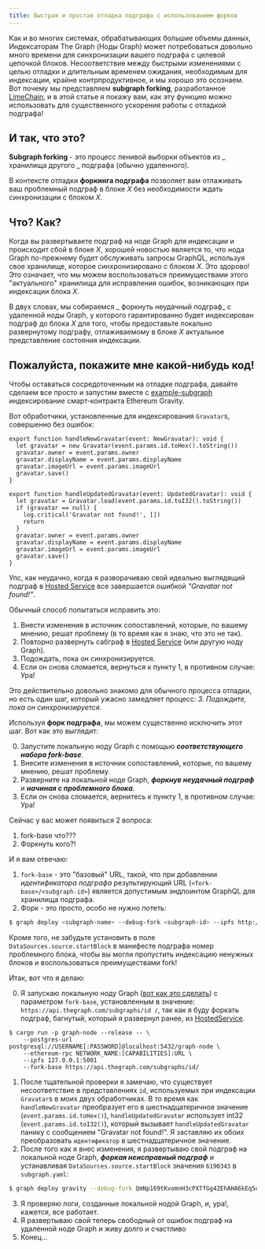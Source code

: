 ```yaml
---
title: Быстрая и простая отладка подграфа с использованием форков
---
```


Как и во многих системах, обрабатывающих большие объемы данных, Индексаторам The Graph (Ноды Graph) может потребоваться довольно много времени для синхронизации вашего подграфа с целевой цепочкой блоков. Несоответствие между быстрыми изменениями с целью отладки и длительным временем ожидания, необходимым для индексации, крайне контрпродуктивное, и мы хорошо это осознаем. Вот почему мы представляем **subgraph forking**, разработанное [LimeChain](https://limechain.tech/), и в этой статье я покажу вам, как эту функцию можно использовать для существенного ускорения работы с отладкой подграфа!

## И так, что это?

**Subgraph forking** - это процесс ленивой выборки объектов из _ хранилища другого _ подграфа (обычно удаленного).

В контексте отладки **форкинга подграфа** позволяет вам отлаживать ваш проблемный подграф в блоке _X_ без необходимости ждать синхронизации с блоком _X_.

## Что? Как?

Когда вы развертываете подграф на ноде Graph для индексации и происходит сбой в блоке _X_, хорошей новостью является то, что нода Graph по-прежнему будет обслуживать запросы GraphQL, используя свое хранилище, которое синхронизировано с блоком _X_. Это здорово! Это означает, что мы можем воспользоваться преимуществами этого "актуального" хранилища для исправления ошибок, возникающих при индексации блока _X_.

В двух словах, мы собираемся _ форкнуть неудачный подграф_ с удаленной ноды Graph, у которого гарантированно будет индексирован подграф до блока _X_ для того, чтобы предоставьте локально развернутому подграфу, отлаживаемому в блоке _X_ актуальное представление состояния индексации.

## Пожалуйста, покажите мне какой-нибудь код!

Чтобы оставаться сосредоточенным на отладке подграфа, давайте сделаем все просто и запустим вместе с [example-subgraph](https://github.com/graphprotocol/example-subgraphs/tree/main/ethereum/gravatar) индексирование смарт-контракта Ethereum Gravity.

Вот обработчики, установленные для индексирования `Gravatar`s, совершенно без ошибок:

```tsx
export function handleNewGravatar(event: NewGravatar): void {
  let gravatar = new Gravatar(event.params.id.toHex().toString())
  gravatar.owner = event.params.owner
  gravatar.displayName = event.params.displayName
  gravatar.imageUrl = event.params.imageUrl
  gravatar.save()
}

export function handleUpdatedGravatar(event: UpdatedGravatar): void {
  let gravatar = Gravatar.load(event.params.id.toI32().toString())
  if (gravatar == null) {
    log.critical('Gravatar not found!', [])
    return
  }
  gravatar.owner = event.params.owner
  gravatar.displayName = event.params.displayName
  gravatar.imageUrl = event.params.imageUrl
  gravatar.save()
}
```

Упс, как неудачно, когда я разворачиваю свой идеально выглядящий подграф в [Hosted Service](https://thegraph.com/hosted-service/) все завершается ошибкой _"Gravatar not found!"_.

Обычный способ попытаться исправить это:

1. Внести изменения в источник сопоставлений, которые, по вашему мнению, решат проблему (в то время как я знаю, что это не так).
2. Повторно развернуть сабграф в [Hosted Service](https://thegraph.com/hosted-service/) (или другую ноду Graph).
3. Подождать, пока он синхронизируется.
4. Если он снова сломается, вернуться к пункту 1, в противном случае: Ура!

Это действительно довольно знакомо для обычного процесса отладки, но есть один шаг, который ужасно замедляет процесс: _3. Подождите, пока он синхронизируется._

Используя **форк подграфа**, мы можем существенно исключить этот шаг. Вот как это выглядит:

0. Запустите локальную ноду Graph с помощью **_соответствующего набора fork-base_**.
1. Внесите изменения в источник сопоставлений, которые, по вашему мнению, решат проблему.
2. Разверните на локальной ноде Graph, **_форкнув неудачный подграф_** и **_начиная с проблемного блока_**.
3. Если он снова сломается, вернитесь к пункту 1, в противном случае: Ура!

Сейчас у вас может появиться 2 вопроса:

1. fork-base что???
2. Форкнуть кого?!

И я вам отвечаю:

1. `fork-base` - это "базовый" URL, такой, что при добавлении _идентификатора подграфа_ результирующий URL (`<fork-base>/<subgraph-id>`) является допустимым эндпоинтом GraphQL для хранилища подграфа.
2. Форк - это просто, особо не нужно потеть:

```bash
$ graph deploy <subgraph-name> --debug-fork <subgraph-id> --ipfs http://localhost:5001 --node http://localhost:8020
```

Кроме того, не забудьте установить в поле `DataSources.source.startBlock` в манифесте подграфа номер проблемного блока, чтобы вы могли пропустить индексацию ненужных блоков и воспользоваться преимуществами fork!

Итак, вот что я делаю:

0. Я запускаю локальную ноду Graph ([вот как это сделать](https://github.com/graphprotocol/graph-node#running-a-local-graph-node)) с параметром `fork-base`, установленным в значение: `https://api.thegraph.com/subgraphs/id /`, так как я буду форкать подграф, багнутый, который я развернул ранее, из [HostedService](https://thegraph.com/hosted-service/).

```
$ cargo run -p graph-node --release -- \
    --postgres-url postgresql://USERNAME[:PASSWORD]@localhost:5432/graph-node \
    --ethereum-rpc NETWORK_NAME:[CAPABILITIES]:URL \
    --ipfs 127.0.0.1:5001
    --fork-base https://api.thegraph.com/subgraphs/id/
```

1. После тщательной проверки я замечаю, что существует несоответствие в представлениях `id`, используемых при индексации `Gravatar`s в моих двух обработчиках. В то время как `handleNewGravatar` преобразует его в шестнадцатеричное значение (`event.params.id.toHex()`), `handleUpdatedGravatar` использует int32 (`event.params.id.toI32()`), который вызывает `handleUpdatedGravatar` панику с сообщением "Gravatar not found!". Я заставляю их обоих преобразовать `идентификатор` в шестнадцатеричное значение.
2. После того как я внес изменения, я развертываю свой подграф на локальной ноде Graph, **_форкая неисправный подграф_** и устанавливая `DataSources.source.startBlock` значения `6190343` в `subgraph.yaml`:

```bash
$ graph deploy gravity --debug-fork QmNp169tKvomnH3cPXTfGg4ZEhAHA6kEq5oy1XDqAxqHmW --ipfs http://localhost:5001 --node http://localhost:8020
```

3. Я проверяю логи, созданные локальной нодой Graph, и, ура!, кажется, все работает.
4. Я развертываю свой теперь свободный от ошибок подграф на удаленной ноде Graph и живу долго и счастливо
5. Конец...
